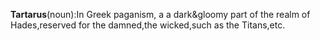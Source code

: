 '''Tartarus'''(noun):In Greek paganism, a  a dark&gloomy part of the realm of Hades,reserved for the damned,the wicked,such as the Titans,etc.